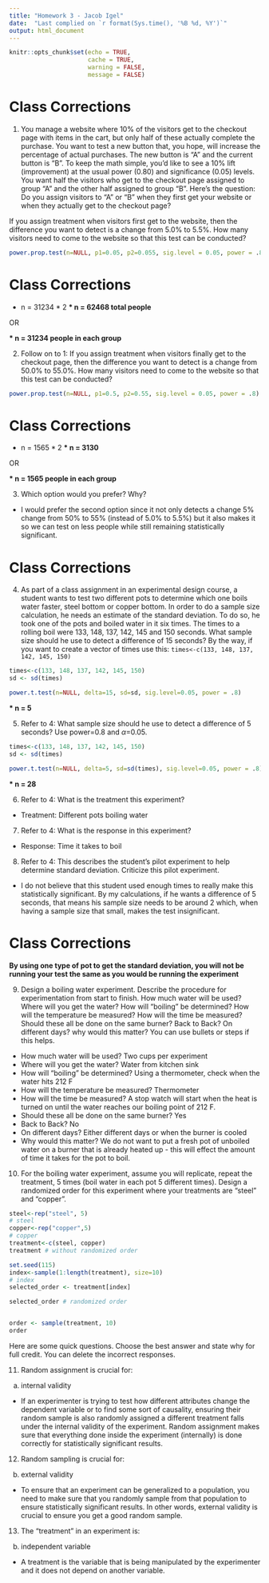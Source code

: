 ```yaml
---
title: "Homework 3 - Jacob Igel"
date:  "Last complied on `r format(Sys.time(), '%B %d, %Y')`"
output: html_document
---
```


```r
knitr::opts_chunk$set(echo = TRUE,
                      cache = TRUE, 
                      warning = FALSE,
                      message = FALSE)
```
# Class Corrections

1. You manage a website where 10% of the visitors get to the checkout page with items in the cart, but only half of these actually complete the purchase.  You want to test a new button that, you hope, will increase the percentage of actual purchases.  The new button is "A" and the current button is "B". To keep the math simple, you'd like to see a 10% lift (improvement) at the usual power (0.80) and significance (0.05) levels.  You want half the visitors who get to the checkout page assigned to group "A" and the other half assigned to group "B".  Here's the question: Do you assign visitors to "A" or "B" when they first get your website or when they actually get to the checkout page?

If you assign treatment when visitors first get to the website, then the difference you want to detect is a change from 5.0% to 5.5%.  How many visitors need to come to the website so that this test can be conducted?

```r
power.prop.test(n=NULL, p1=0.05, p2=0.055, sig.level = 0.05, power = .8)

```
# Class Corrections
 * n = 31234 * 2
 __* n = 62468 total people__
 
 OR 
 
 __* n = 31234 people in each group__
 
 
2. Follow on to 1: If you assign treatment when visitors finally get to the checkout page, then the difference you want to detect is a change from 50.0% to 55.0%.  How many visitors need to come to the website so that this test can be conducted?

```r

power.prop.test(n=NULL, p1=0.5, p2=0.55, sig.level = 0.05, power = .8)

```
# Class Corrections
* n = 1565 * 2
__* n = 3130__

OR 

__* n = 1565 people in each group__

3. Which option would you prefer? Why?

* I would prefer the second option since it not only detects a change 5% change from 50% to 55% (instead of 5.0% to 5.5%) but it also makes it so we can test on less people while still remaining statistically significant.

# Class Corrections
4. As part of a class assignment in an experimental design course, a student wants to test two different pots to determine which one boils water faster, steel bottom or copper bottom.  In order to do a sample size calculation, he needs an estimate of the standard deviation.  To do so, he took one of the pots and boiled water in it six times.  The times to a rolling boil were 133, 148, 137, 142, 145 and 150 seconds.  What sample size should he use to detect a difference of 15 seconds?  By the way, if you want to create a vector of times use this: `times<-c(133, 148, 137, 142, 145, 150)`

```r
times<-c(133, 148, 137, 142, 145, 150)
sd <- sd(times)

power.t.test(n=NULL, delta=15, sd=sd, sig.level=0.05, power = .8)

```
__* n = 5__

5. Refer to 4: What sample size should he use to detect a difference of 5 seconds?  Use power=0.8 and $\alpha$=0.05.

```r

times<-c(133, 148, 137, 142, 145, 150)
sd <- sd(times)

power.t.test(n=NULL, delta=5, sd=sd(times), sig.level=0.05, power = .8)

```
__* n = 28__


6. Refer to 4: What is the treatment this experiment?

* Treatment: Different pots boiling water

7. Refer to 4: What is the response in this experiment?

* Response: Time it takes to boil

8. Refer to 4: This describes the student's pilot experiment to help determine standard deviation.  Criticize this pilot experiment.  

* I do not believe that this student used enough times to really make this statistically significant. By my calculations, if he wants a difference of 5 seconds, that means his sample size needs to be around 2 which, when having a sample size that small, makes the test insignificant. 

# Class Corrections
__By using one type of pot to get the standard deviation, you will not be running your test the same as you would be running the experiment__

9. Design a boiling water experiment.  Describe the procedure for experimentation from start to finish. How much water will be used?  Where will you get the water?  How will "boiling" be determined?  How will the temperature be measured? How will the time be measured?  Should these all be done on the same burner? Back to Back?  On different days? why would this matter? You can use bullets or steps if this helps.

* How much water will be used? Two cups per experiment  
* Where will you get the water? Water from kitchen sink
* How will "boiling" be determined? Using a thermometer, check when the water hits 212 F
* How will the temperature be measured? Thermometer
* How will the time be measured? A stop watch will start when the heat is turned on until the water reaches our boiling point of 212 F.    
* Should these all be done on the same burner? Yes
* Back to Back? No
* On different days? Either different days or when the burner is cooled
* Why would this matter? We do not want to put a fresh pot of unboiled water on a burner that is already heated up - this will effect the amount of time it takes for the pot to boil.


10. For the boiling water experiment, assume you will replicate, repeat the treatment, 5 times (boil water in each pot 5 different times).  Design a randomized order for this experiment where your treatments are "steel" and "copper".

```r
steel<-rep("steel", 5)
# steel
copper<-rep("copper",5)
# copper
treatment<-c(steel, copper)
treatment # without randomized order

set.seed(115)
index<-sample(1:length(treatment), size=10) 
# index
selected_order <- treatment[index]

selected_order # randomized order


order <- sample(treatment, 10)
order

```


Here are some quick questions. Choose the best answer and state why for full credit.  You can delete the incorrect responses.

11. Random assignment is crucial for: 
(a) internal validity
* If an experimenter is trying to test how different attributes change the dependent variable or to find some sort of causality, ensuring their random sample is also randomly assigned a different treatment falls under the internal validity of the experiment. Random assignment makes sure that everything done inside the experiment (internally) is done correctly for statistically significant results. 

12. Random sampling is crucial for:
(b) external validity
* To ensure that an experiment can be generalized to a population, you need to make sure that you randomly sample from that population to ensure statistically significant results. In other words, external validity is crucial to ensure you get a good random sample. 

13. The "treatment" in an experiment is: 
(b) independent variable
* A treatment is the variable that is being manipulated by the experimenter and it does not depend on another variable. 


